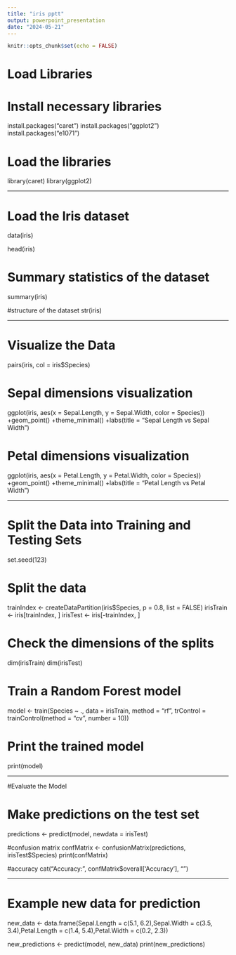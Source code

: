 ---
title: "iris pptt"
output: powerpoint_presentation
date: "2024-05-21"
---

```{r setup, include=FALSE}
knitr::opts_chunk$set(echo = FALSE)
```

# Load Libraries

# Install necessary libraries

install.packages("caret") install.packages("ggplot2") install.packages("e1071")

# Load the libraries

library(caret) library(ggplot2)

------------------------------------------------------------------------

# Load the Iris dataset

data(iris)

head(iris)

# Summary statistics of the dataset

summary(iris)

#structure of the dataset str(iris)

------------------------------------------------------------------------

# Visualize the Data

pairs(iris, col = iris\$Species)

# Sepal dimensions visualization

ggplot(iris, aes(x = Sepal.Length, y = Sepal.Width, color = Species)) +geom_point() +theme_minimal() +labs(title = "Sepal Length vs Sepal Width")

# Petal dimensions visualization

ggplot(iris, aes(x = Petal.Length, y = Petal.Width, color = Species)) +geom_point() +theme_minimal() +labs(title = "Petal Length vs Petal Width")

------------------------------------------------------------------------

# Split the Data into Training and Testing Sets

set.seed(123)

# Split the data

trainIndex \<- createDataPartition(iris\$Species, p = 0.8, list = FALSE) irisTrain \<- iris[trainIndex, ] irisTest \<- iris[-trainIndex, ]

# Check the dimensions of the splits

dim(irisTrain) dim(irisTest)

# Train a Random Forest model

model \<- train(Species \~ ., data = irisTrain, method = "rf", trControl = trainControl(method = "cv", number = 10))

# Print the trained model

print(model)

------------------------------------------------------------------------

#Evaluate the Model

# Make predictions on the test set

predictions \<- predict(model, newdata = irisTest)

#confusion matrix confMatrix \<- confusionMatrix(predictions, irisTest\$Species) print(confMatrix)

#accuracy cat("Accuracy: ", confMatrix\$overall['Accuracy'], "\n")

------------------------------------------------------------------------

# Example new data for prediction

new_data \<- data.frame(Sepal.Length = c(5.1, 6.2),Sepal.Width = c(3.5, 3.4),Petal.Length = c(1.4, 5.4),Petal.Width = c(0.2, 2.3))

new_predictions \<- predict(model, new_data) print(new_predictions)
